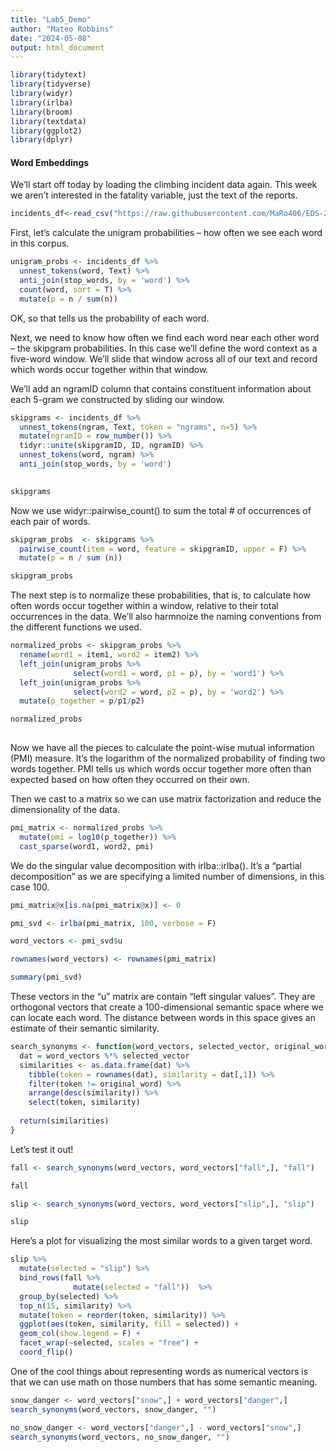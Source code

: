 ```yaml
---
title: "Lab5_Demo"
author: "Mateo Robbins"
date: "2024-05-08"
output: html_document
---
```


```r
library(tidytext)
library(tidyverse)
library(widyr) 
library(irlba)
library(broom) 
library(textdata)
library(ggplot2)
library(dplyr)
```

#### Word Embeddings

We'll start off today by loading the climbing incident data again. This week we aren't interested in the fatality variable, just the text of the reports.

```r
incidents_df<-read_csv("https://raw.githubusercontent.com/MaRo406/EDS-231-text-sentiment/main/data/climbing_reports_model_dat.csv")
```

First, let's calculate the unigram probabilities -- how often we see each word in this corpus.

```r
unigram_probs <- incidents_df %>% 
  unnest_tokens(word, Text) %>% 
  anti_join(stop_words, by = 'word') %>% 
  count(word, sort = T) %>% 
  mutate(p = n / sum(n))
```

OK, so that tells us the probability of each word.

Next, we need to know how often we find each word near each other word -- the skipgram probabilities. In this case we'll define the word context as a five-word window. We'll slide that window across all of our text and record which words occur together within that window.

We'll add an ngramID column that contains constituent information about each 5-gram we constructed by sliding our window.

```r
skipgrams <- incidents_df %>% 
  unnest_tokens(ngram, Text, token = "ngrams", n=5) %>% 
  mutate(ngramID = row_number()) %>% 
  tidyr::unite(skipgramID, ID, ngramID) %>% 
  unnest_tokens(word, ngram) %>% 
  anti_join(stop_words, by = 'word')
  

skipgrams
```

Now we use widyr::pairwise_count() to sum the total # of occurrences of each pair of words.

```r
skipgram_probs  <- skipgrams %>% 
  pairwise_count(item = word, feature = skipgramID, upper = F) %>% 
  mutate(p = n / sum (n))

skipgram_probs
```

The next step is to normalize these probabilities, that is, to calculate how often words occur together within a window, relative to their total occurrences in the data. We'll also harmnoize the naming conventions from the different functions we used.

```r
normalized_probs <- skipgram_probs %>% 
  rename(word1 = item1, word2 = item2) %>% 
  left_join(unigram_probs %>% 
              select(word1 = word, p1 = p), by = 'word1') %>% 
  left_join(unigram_probs %>% 
              select(word2 = word, p2 = p), by = 'word2') %>% 
  mutate(p_together = p/p1/p2)

normalized_probs
              
```

Now we have all the pieces to calculate the point-wise mutual information (PMI) measure. It's the logarithm of the normalized probability of finding two words together. PMI tells us which words occur together more often than expected based on how often they occurred on their own.

Then we cast to a matrix so we can use matrix factorization and reduce the dimensionality of the data.

```r
pmi_matrix <- normalized_probs %>% 
  mutate(pmi = log10(p_together)) %>% 
  cast_sparse(word1, word2, pmi)
```

We do the singular value decomposition with irlba::irlba(). It's a "partial decomposition" as we are specifying a limited number of dimensions, in this case 100.

```r
pmi_matrix@x[is.na(pmi_matrix@x)] <- 0

pmi_svd <- irlba(pmi_matrix, 100, verbose = F)

word_vectors <- pmi_svd$u

rownames(word_vectors) <- rownames(pmi_matrix)

summary(pmi_svd)
```

These vectors in the "u" matrix are contain "left singular values". They are orthogonal vectors that create a 100-dimensional semantic space where we can locate each word. The distance between words in this space gives an estimate of their semantic similarity.

```r
search_synonyms <- function(word_vectors, selected_vector, original_word) {
  dat = word_vectors %*% selected_vector
  similarities <- as.data.frame(dat) %>% 
    tibble(token = rownames(dat), similarity = dat[,1]) %>% 
    filter(token != original_word) %>% 
    arrange(desc(similarity)) %>% 
    select(token, similarity)
  
  return(similarities)
}
```

Let's test it out!

```r
fall <- search_synonyms(word_vectors, word_vectors["fall",], "fall")

fall

slip <- search_synonyms(word_vectors, word_vectors["slip",], "slip")

slip
```

Here's a plot for visualizing the most similar words to a given target word.

```r
slip %>% 
  mutate(selected = "slip") %>% 
  bind_rows(fall %>% 
              mutate(selected = "fall"))  %>% 
  group_by(selected) %>% 
  top_n(15, similarity) %>% 
  mutate(token = reorder(token, similarity)) %>% 
  ggplot(aes(token, similarity, fill = selected)) +
  geom_col(show.legend = F) +
  facet_wrap(~selected, scales = "free") +
  coord_flip()
```

One of the cool things about representing words as numerical vectors is that we can use math on those numbers that has some semantic meaning.

```r
snow_danger <- word_vectors["snow",] + word_vectors["danger",]
search_synonyms(word_vectors, snow_danger, "")

no_snow_danger <- word_vectors["danger",] - word_vectors["snow",]
search_synonyms(word_vectors, no_snow_danger, "")
```



